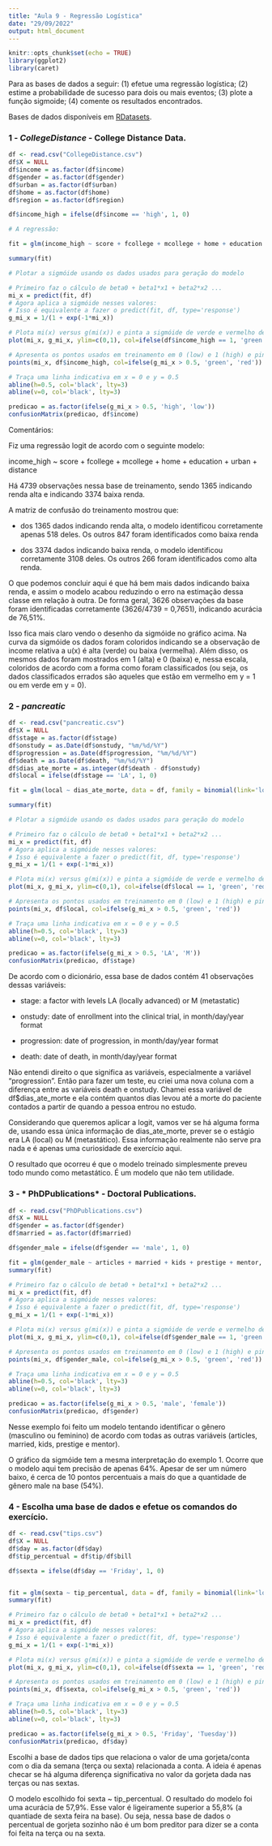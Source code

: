 ```yaml
---
title: "Aula 9 - Regressão Logística"
date: "29/09/2022"
output: html_document
---
```


```r
knitr::opts_chunk$set(echo = TRUE)
library(ggplot2)
library(caret)
```


Para as bases de dados a seguir: (1) efetue uma regressão logística; (2) estime a probabilidade de sucesso para dois ou mais eventos; (3) plote a função sigmoide; (4) comente os resultados encontrados.

Bases de dados disponíveis em [RDatasets](https://vincentarelbundock.github.io/Rdatasets/datasets.html).


### 1 - *CollegeDistance* - College Distance Data.

```r
df <- read.csv("CollegeDistance.csv")
df$X = NULL
df$income = as.factor(df$income)
df$gender = as.factor(df$gender)
df$urban = as.factor(df$urban)
df$home = as.factor(df$home)
df$region = as.factor(df$region)

df$income_high = ifelse(df$income == 'high', 1, 0)

# A regressão:

fit = glm(income_high ~ score + fcollege + mcollege + home + education + urban + distance, data = df, family = binomial(link='logit'))

summary(fit)

# Plotar a sigmóide usando os dados usados para geração do modelo

# Primeiro faz o cálculo de beta0 + beta1*x1 + beta2*x2 ...
mi_x = predict(fit, df)
# Agora aplica a sigmóide nesses valores:
# Isso é equivalente a fazer o predict(fit, df, type='response')
g_mi_x = 1/(1 + exp(-1*mi_x))

# Plota mi(x) versus g(mi(x)) e pinta a sigmóide de verde e vermelho de acordo com o resultado esperado
plot(mi_x, g_mi_x, ylim=c(0,1), col=ifelse(df$income_high == 1, 'green', 'red'))

# Apresenta os pontos usados em treinamento em 0 (low) e 1 (high) e pinta de acordo com o valor predito
points(mi_x, df$income_high, col=ifelse(g_mi_x > 0.5, 'green', 'red'))

# Traça uma linha indicativa em x = 0 e y = 0.5
abline(h=0.5, col='black', lty=3)
abline(v=0, col='black', lty=3)

predicao = as.factor(ifelse(g_mi_x > 0.5, 'high', 'low'))
confusionMatrix(predicao, df$income)
```
Comentários:

Fiz uma regressão logit de acordo com o seguinte modelo:

income_high ~ score + fcollege + mcollege + home + education + urban + distance

Há 4739 observações nessa base de treinamento, sendo 1365 indicando renda alta e indicando 3374 baixa renda.

A matriz de confusão do treinamento mostrou que:

- dos 1365 dados indicando renda alta, o modelo identificou corretamente apenas 518 deles. Os outros 847 foram identificados como baixa renda

- dos 3374 dados indicando baixa renda, o modelo identificou corretamente 3108 deles. Os outros 266 foram identificados como alta renda.

O que podemos concluir aqui é que há bem mais dados indicando baixa renda, e assim o modelo acabou reduzindo o erro na estimação dessa classe em relação à outra. De forma geral, 3626 observações da base foram identificadas corretamente (3626/4739 = 0,7651), indicando acurácia de 76,51%.

Isso fica mais claro vendo o desenho da sigmóide no gráfico acima. Na curva da sigmóide os dados foram coloridos indicando se a observação de income relativa a u(x) é alta (verde) ou baixa (vermelha). Além disso, os mesmos dados foram mostrados em 1 (alta) e 0 (baixa) e, nessa escala, coloridos de acordo com a forma como foram classificados (ou seja, os dados classificados errados são aqueles que estão em vermelho em y = 1 ou em verde em y = 0).

### 2 - *pancreatic*

```r
df <- read.csv("pancreatic.csv")
df$X = NULL
df$stage = as.factor(df$stage)
df$onstudy = as.Date(df$onstudy, "%m/%d/%Y")
df$progression = as.Date(df$progression, "%m/%d/%Y")
df$death = as.Date(df$death, "%m/%d/%Y")
df$dias_ate_morte = as.integer(df$death - df$onstudy)
df$local = ifelse(df$stage == 'LA', 1, 0)

fit = glm(local ~ dias_ate_morte, data = df, family = binomial(link='logit'))

summary(fit)

# Plotar a sigmóide usando os dados usados para geração do modelo

# Primeiro faz o cálculo de beta0 + beta1*x1 + beta2*x2 ...
mi_x = predict(fit, df)
# Agora aplica a sigmóide nesses valores:
# Isso é equivalente a fazer o predict(fit, df, type='response')
g_mi_x = 1/(1 + exp(-1*mi_x))

# Plota mi(x) versus g(mi(x)) e pinta a sigmóide de verde e vermelho de acordo com o resultado esperado
plot(mi_x, g_mi_x, ylim=c(0,1), col=ifelse(df$local == 1, 'green', 'red'))

# Apresenta os pontos usados em treinamento em 0 (low) e 1 (high) e pinta de acordo com o valor predito
points(mi_x, df$local, col=ifelse(g_mi_x > 0.5, 'green', 'red'))

# Traça uma linha indicativa em x = 0 e y = 0.5
abline(h=0.5, col='black', lty=3)
abline(v=0, col='black', lty=3)

predicao = as.factor(ifelse(g_mi_x > 0.5, 'LA', 'M'))
confusionMatrix(predicao, df$stage)
```

De acordo com o dicionário, essa base de dados contém 41 observações dessas variáveis:

- stage: a factor with levels LA (locally advanced) or M (metastatic)

- onstudy: date of enrollment into the clinical trial, in month/day/year format

- progression: date of progression, in month/day/year format

- death: date of death, in month/day/year format

Não entendi direito o que significa as variáveis, especialmente a variável "progression". Então para fazer um teste, eu criei uma nova coluna com a diferença entre as variáveis death e onstudy. Chamei essa variável de df$dias_ate_morte e ela contém quantos dias levou até a morte do paciente contados a partir de quando a pessoa entrou no estudo.

Considerando que queremos aplicar a logit, vamos ver se há alguma forma de, usando essa única informação de dias_ate_morte, prever se o estágio era LA (local) ou M (metastático). Essa informação realmente não serve pra nada e é apenas uma curiosidade de exercício aqui.

O resultado que ocorreu é que o modelo treinado simplesmente preveu todo mundo como metastático. É um modelo que não tem utilidade.

### 3 - * PhDPublications* - Doctoral Publications.

```r
df <- read.csv("PhDPublications.csv")
df$X = NULL
df$gender = as.factor(df$gender)
df$married = as.factor(df$married)

df$gender_male = ifelse(df$gender == 'male', 1, 0)

fit = glm(gender_male ~ articles + married + kids + prestige + mentor, data = df, family = binomial(link='logit'))
summary(fit)

# Primeiro faz o cálculo de beta0 + beta1*x1 + beta2*x2 ...
mi_x = predict(fit, df)
# Agora aplica a sigmóide nesses valores:
# Isso é equivalente a fazer o predict(fit, df, type='response')
g_mi_x = 1/(1 + exp(-1*mi_x))

# Plota mi(x) versus g(mi(x)) e pinta a sigmóide de verde e vermelho de acordo com o resultado esperado
plot(mi_x, g_mi_x, ylim=c(0,1), col=ifelse(df$gender_male == 1, 'green', 'red'))

# Apresenta os pontos usados em treinamento em 0 (low) e 1 (high) e pinta de acordo com o valor predito
points(mi_x, df$gender_male, col=ifelse(g_mi_x > 0.5, 'green', 'red'))

# Traça uma linha indicativa em x = 0 e y = 0.5
abline(h=0.5, col='black', lty=3)
abline(v=0, col='black', lty=3)

predicao = as.factor(ifelse(g_mi_x > 0.5, 'male', 'female'))
confusionMatrix(predicao, df$gender)
```

Nesse exemplo foi feito um modelo tentando identificar o gênero (masculino ou feminino) de acordo com todas as outras variáveis (articles, married, kids, prestige e mentor).

O gráfico da sigmóide tem a mesma interpretação do exemplo 1. Ocorre que o modelo aqui tem precisão de apenas 64%. Apesar de ser um número baixo, é cerca de 10 pontos percentuais a mais do que a quantidade de gênero male na base (54%).

### 4 - Escolha uma base de dados e efetue os comandos do exercício.

```r
df <- read.csv("tips.csv")
df$X = NULL
df$day = as.factor(df$day)
df$tip_percentual = df$tip/df$bill

df$sexta = ifelse(df$day == 'Friday', 1, 0)


fit = glm(sexta ~ tip_percentual, data = df, family = binomial(link='logit'))
summary(fit)

# Primeiro faz o cálculo de beta0 + beta1*x1 + beta2*x2 ...
mi_x = predict(fit, df)
# Agora aplica a sigmóide nesses valores:
# Isso é equivalente a fazer o predict(fit, df, type='response')
g_mi_x = 1/(1 + exp(-1*mi_x))

# Plota mi(x) versus g(mi(x)) e pinta a sigmóide de verde e vermelho de acordo com o resultado esperado
plot(mi_x, g_mi_x, ylim=c(0,1), col=ifelse(df$sexta == 1, 'green', 'red'))

# Apresenta os pontos usados em treinamento em 0 (low) e 1 (high) e pinta de acordo com o valor predito
points(mi_x, df$sexta, col=ifelse(g_mi_x > 0.5, 'green', 'red'))

# Traça uma linha indicativa em x = 0 e y = 0.5
abline(h=0.5, col='black', lty=3)
abline(v=0, col='black', lty=3)

predicao = as.factor(ifelse(g_mi_x > 0.5, 'Friday', 'Tuesday'))
confusionMatrix(predicao, df$day)
```


Escolhi a base de dados tips que relaciona o valor de uma gorjeta/conta com o dia da semana (terça ou sexta) relacionada a conta. A ideia é apenas checar se há alguma diferença significativa no valor da gorjeta dada nas terças ou nas sextas.

O modelo escolhido foi sexta ~ tip_percentual. O resultado do modelo foi uma acurácia de 57,9%. Esse valor é ligeiramente superior a 55,8% (a quantiade de sexta feira na base). Ou seja, nessa base de dados o percentual de gorjeta sozinho não é um bom preditor para dizer se a conta foi feita na terça ou na sexta.

